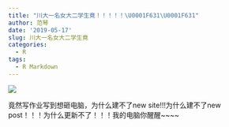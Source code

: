 ```yaml
---
title: "川大一名女大二学生竟！！！！！\U0001F631\U0001F631"
author: 范琴
date: '2019-05-17'
slug: 川大一名女大二学生竟
categories:
  - R
tags:
  - R Markdown
---
```

![](/post/2019-05-17-川大一名女大二学生竟_files/timg.jpg)

竟然写作业写到想砸电脑，为什么建不了new site!!!为什么建不了new post！！！为什么更新不了！！！我的电脑你醒醒~~~~